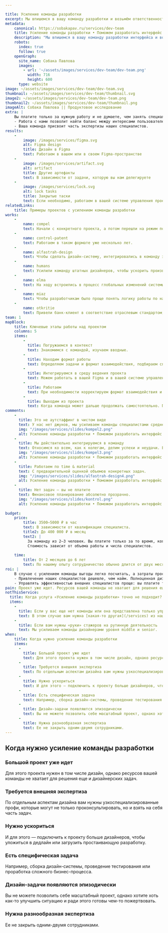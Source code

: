 ```yaml
---

title: Усиление команды разработки
excerpt: Мы впишемся в вашу команду разработки и возьмём ответственность за дизайн-задачи в проекте. Частично или полностью, от больших до крохотных.
metadata:
    canonical: https://sobakapav.ru/services/dev-team
    title: Усиление команды разработки • Поможем разработать интерфейс
    description: "Мы впишемся в вашу команду разработки интерфейса и возьмём ответственность за дизайн-задачи в проекте. Частично или полностью, от больших до крохотных."
    robots:
      index: true
      follow: true
    openGraph:
      site_name: Собака Павлова
      images:
        - url: '~/assets/images/services/dev-team/dev-team.png'
          width: 716
          height: 600
      type: website
image: ~/assets/images/services/dev-team/dev-team.svg
thumbnail: ~/assets/images/services/dev-team/thumbnail.svg
image2: ~/assets/images/services/dev-team/dev-team.png
thumbnail2: ~/assets/images/services/dev-team/thumbnail.png
imageAlt: Собака Павлова || Продуктовое исследование
extra: | 
    Вы платите только за нужную работу и не думаете, чем занять специалистов, когда у них нет задач
    - Работа с нами позволит найти баланс между интересами пользователей и бизнеса.
    - Ваша команда присвоит часть экспертизы наших специалистов. 
results:
    -
        image: /images/services/figma.svg
        alt: Figma design
        title: Дизайн в Figma
        text: Работаем в вашем или в своем Figma-пространстве
    -
        image: /images/services/artifact.svg
        alt: artifact
        title: Другие артефакты
        text: В зависимости от задачи, которую вы нам делегируете
    -
        image: /images/services/lock.svg
        alt: lock tasks
        title: Закрытые таски
        text: Если необходимо, работаем в вашей системе управления проектом
relatedLinks:
    title: Примеры проектов с усилением команды разработки
works:
    -
        name: compel
        text: Начали с конкретного проекта, а потом перешли на режим постоянного присутствия в команде.
    -
        name: control-patent
        text: Работаем в таком формате уже несколько лет.
    -
        name: alfastrah-design
        text: Чтобы сделать дизайн-систему, интегрировались в команду заказчика.
    -
        name: humans
        text: Усилили команду штатных дизайнеров, чтобы ускорить производство дизайна.
    -
        name: elma
        text: На ходу встроились в процесс глобальных изменений системы управления бизнес-процессами.
    -
        name: miaz
        text: Чтобы разработчикам было проще понять логику работы по нашим макетам, описали поведение системы в подробной технической записке. 
    -
        name: otkritie
        text: Привели банк-клиент в соответствие отраслевым стандартом, усилив экспертизу штатной команды UX-специалистов.
team: 1        
mapBlock:
    title: Ключевые этапы работы над проектом
    columns: 5
    items:
        -
          title: Погружаемся в контекст
          text: Знакомимся с командой, изучаем вводные.
        -
          title: Находим формат работы
          text: Определяем задачи и формат взаимодействия, подбираем специалистов.
        -
          title: Интегрируемся в среду ведения проекта
          text: Можем работать в вашей Figma и в вашей системе управления проектом.
        -
          title: Работаем
          text: При необходимости корректируем формат взаимодействия и зону ответственности.
        -
          title: Выходим из проекта
          text: Когда команда может дальше продолжать самостоятельно. Передаем все наработки.
comments:
    -
      title: Это не аутстаффинг в чистом виде
      text: У нас нет джунов, мы усиливаем команды специалистами среднего и высокого уровня.
      img: "/images/services/slides/kompel2.png"
      alt: Усиление команды разработки • Поможем разработать интерфейс
    -
      title: Мы действительно интегрируемся в команду
      text: Относимся ко всем, как к колегам, делим успехи и неудачи. Если вам нужен более формализованное взаимодействие с подрядчиками, то этот формат не подойдет, но мы можем предложить продуктовый дизайн.
      img: "/images/services/slides/kompel3.png"
      alt: Усиление команды разработки • Поможем разработать интерфейс
    -
      title: Работаем по time & material 
      text: С предварительной оценкой объемов конкретных задач.
      img: "/images/services/slides/alfastrah-design4.png"
      alt: Усиление команды разработки • Поможем разработать интерфейс
    -
      title: Нет задач — вы не платите
      text: Финансовое планирование абсолютно прозрачно.
      img: "/images/services/slides/kontrol.png"
      alt: Усиление команды разработки • Поможем разработать интерфейс
      
budget:
    price:
        title: 3500‒5000 ₽ в час
        text: В зависимости от квалификации специалиста.
        title2: До 400 000 ₽ в месяц
        text2: |
          За команду из 2‒3 человек. Вы платите только за то время, когда люди работают. Услуга выгоднее найма штатной команды такого уровня. 
          Стоимость зависит от объема работы и числа специалистов.
       
    time:
        title: От 2 месяцев до 6 лет
        text: По нашему опыту сотрудничество обычно длится от двух месяцев до нескольких лет, в зависимости от задач и потребностей проекта.
roi: | 
    В случае с усилением команды выгоды легко посчитать, а затраты просто контролировать.
    - Привлечение наших специалистов дешевле, чем найм. Полноценная дизайн-команда — это минимум 3-4 человека разной квалификации со всем набором дополнительных издержек: налоги, стоимость найма, отпусков, больничных, оборудования, лицензий, простоя, увольнения.
    - Управлять эффективностью внешних специалистов проще: вы платите только за нужную работу и не думаете про то, чем занять специалистов, когда у них нет задач. Это позволяет сфокусироваться на проекте, а не на загрузке людей.
pain: Проект уже идет. Ресурсов вашей команды не хватает для решения еще и дизайнерских задач, нужна внешняя экспертиза.
notThisService:
  title: Когда услуга «Усиление команды разработки» точно не подходит?
  items:
    -
      title: Если у вас еще нет команды или она представлена только управленцами
      text: В этом случае вам нужна [какая-то другая](/services) из наших услуг.
    -
      title: Если вам нужны «руки» стажеров на рутинную деятельность 
      text: Мы усиливаем команды дизайнерами уровня middle и senior.
when:
    title: Когда нужно усиление команды разработки
    items:
      -
        title: Большой проект уже идет
        text: Для этого проекта нужен в том числе дизайн, однако ресурсов вашей команды не хватает для решения еще и дизайнерских задач.
      -
        title: Требуется внешняя экспертиза
        text: По отдельным аспектам дизайна вам нужны узкоспециализированные профи, которые могут не только проконсультировать, но и взять на себя часть задач. 
      -
        title: Нужно ускориться
        text: И для этого — подключить к проекту больше дизайнеров, чтобы уложиться в дедлайн или загрузить простаивающую разработку.
      -
        title: Есть специфическая задача
        text: Например, сборка дизайн-системы, проведение тестирования или проработка сложного бизнес-процесса.
      -
        title: Дизайн-задачи появляются эпизодически
        text: Вы не можете позволить себе масштабный проект, однако хотите хоть как-то улучшить ситуацию и ради этого готовы чем-то пожертвовать.
      -
        title: Нужна разнообразная экспертиза
        text: Ее не закрыть одним-двумя сотрудниками.
---
```


## Когда нужно усиление команды разработки

### Большой проект уже идет

Для этого проекта нужен в том числе дизайн, однако ресурсов вашей команды не хватает для решения еще и дизайнерских задач.

### Требуется внешняя экспертиза

По отдельным аспектам дизайна вам нужны узкоспециализированные профи, которые могут не только проконсультировать, но и взять на себя часть задач. 

### Нужно ускориться

И для этого — подключить к проекту больше дизайнеров, чтобы уложиться в дедлайн или загрузить простаивающую разработку.

### Есть специфическая задача

Например, сборка дизайн-системы, проведение тестирования или проработка сложного бизнес-процесса.

### Дизайн-задачи появляются эпизодически

Вы не можете позволить себе масштабный проект, однако хотите хоть как-то улучшить ситуацию и ради этого готовы чем-то пожертвовать.

### Нужна разнообразная экспертиза

Ее не закрыть одним-двумя сотрудниками.
